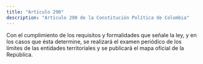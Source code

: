 ```yaml
---
title: "Artículo 290"
description: "Artículo 290 de la Constitución Política de Colombia"
---
```


Con el cumplimiento de los requisitos y formalidades que señale la ley, y en los casos que ésta determine, se realizará el examen periódico de los límites de las entidades territoriales y se publicará el mapa oficial de la República.
